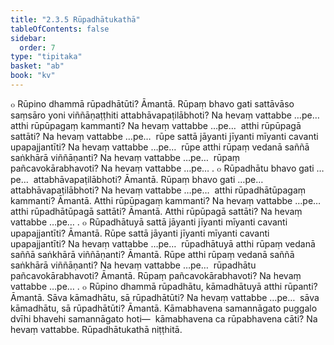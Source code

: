 ```yaml
---
title: "2.3.5 Rūpadhātukathā"
tableOfContents: false
sidebar:
  order: 7
type: "tipitaka"
basket: "ab"
book: "kv"
---
```



<DynamicBreadcrumb />

<Division number="515" book="kv">

<Paragraph number="1754" book="kv">
๐ Rūpino dhammā rūpadhātūti? Āmantā. Rūpaṃ bhavo gati sattāvāso saṃsāro yoni viññāṇaṭṭhiti attabhāvapaṭilābhoti? Na hevaṃ vattabbe …pe…  atthi rūpūpagaṃ kammanti? Na hevaṃ vattabbe …pe…  atthi rūpūpagā sattāti? Na hevaṃ vattabbe …pe…  rūpe sattā jāyanti jīyanti mīyanti cavanti upapajjantīti? Na hevaṃ vattabbe …pe…  rūpe atthi rūpaṃ vedanā saññā saṅkhārā viññāṇanti? Na hevaṃ vattabbe …pe…  rūpaṃ pañcavokārabhavoti? Na hevaṃ vattabbe …pe… .
</Paragraph>

<Paragraph number="1755" book="kv">
๐ Rūpadhātu bhavo gati …pe…  attabhāvapaṭilābhoti? Āmantā. Rūpaṃ bhavo gati …pe…  attabhāvapaṭilābhoti? Na hevaṃ vattabbe …pe…  atthi rūpadhātūpagaṃ kammanti? Āmantā. Atthi rūpūpagaṃ kammanti? Na hevaṃ vattabbe …pe…  atthi rūpadhātūpagā sattāti? Āmantā. Atthi rūpūpagā sattāti? Na hevaṃ vattabbe …pe… .
</Paragraph>

<Paragraph number="1756" book="kv">
๐ Rūpadhātuyā sattā jāyanti jīyanti mīyanti cavanti upapajjantīti? Āmantā. Rūpe sattā jāyanti jīyanti mīyanti cavanti upapajjantīti? Na hevaṃ vattabbe …pe…  rūpadhātuyā atthi rūpaṃ vedanā saññā saṅkhārā viññāṇanti? Āmantā. Rūpe atthi rūpaṃ vedanā saññā saṅkhārā viññāṇanti? Na hevaṃ vattabbe …pe…  rūpadhātu pañcavokārabhavoti? Āmantā. Rūpaṃ pañcavokārabhavoti? Na hevaṃ vattabbe …pe… .
</Paragraph>

</Division>
<Division number="516" book="kv">

<Paragraph number="1757" book="kv">
๐ Rūpino dhammā rūpadhātu, kāmadhātuyā atthi rūpanti? Āmantā. Sāva kāmadhātu, sā rūpadhātūti? Na hevaṃ vattabbe …pe…  sāva kāmadhātu, sā rūpadhātūti? Āmantā. Kāmabhavena samannāgato puggalo dvīhi bhavehi samannāgato hoti—  kāmabhavena ca rūpabhavena cāti? Na hevaṃ vattabbe.

</Paragraph>
</Division>

<Paragraph number="1758" type="center" book="kv">
Rūpadhātukathā niṭṭhitā.
</Paragraph>